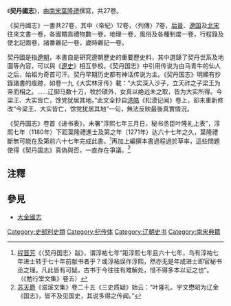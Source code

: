 《'''契丹國志'''》，由[[南宋|南宋]][[葉隆禮|葉隆禮]]撰寫，共27卷。

《契丹國志》一書共27卷，其中〈帝紀〉12卷，〈列傳〉7卷，[[后晉|后晉]]、[[遼国|遼国]]及[[北宋|北宋]]往來文書一卷，各國饋貢禮物數一卷，地理一卷，風俗及各種制度一卷，行程錄及使北記兩卷，諸番雜記一卷，歲時雜記一卷。

契丹國是指[[遼朝|遼朝]]，本書自是研究遼朝歷史的重要歷史料，其中選錄了契丹世系及地圖等內容，可以與《[[遼史|遼史]]》相互參校。《契丹国志》中引用传说为白马青牛的仙人之后，始祖为奇首可汗。契丹早期历史都有神话传说为主。《契丹国志》明顯有抄錄諸書的痕跡，如卷一九《大实林牙传》載：“大实深入沙子，立天祚之子梁王为帝而相之。……辽御马数十万，牧於磧外，女真以绝远未之取，皆为大实所得。今梁王、大实皆亡，馀党犹居其地。”此文全抄自[[洪皓|洪皓]]《松漠记闻》卷上，卻未重新修改“今梁王、大实皆亡，馀党犹居其地”一句，無法反映最後真實情況。

《契丹国志》卷首《进书表》，末署“淳熙七年三月日，秘书丞臣叶隆礼上表”，淳熙七年（1180年）下距葉隆禮進士及第之年（1271年）达六十七年之久，葉隆禮斷無可能在及第前六十七年完成此書。<ref>[[程晋芳|程晋芳]]《〈契丹国志〉跋》，谓淳祐七年“距淳熙七年且六十七年，乌有淳祐七年进士转于七十年前献书者乎？或淳祐误作淳熙，然亦无是年成进士即官秘书丞之理。凡此皆有可疑，古书于今往往有难解处，惜不得多本以证之也”。（《勉行堂文集》卷五）</ref>再加上編撰本書過程過於草率，這些問題使得《契丹国志》真偽與否，一直存在爭議。<ref>[[苏天爵|苏天爵]]《滋溪文集》卷二十五《三史质疑》始云：“叶隆礼、宇文懋昭为辽金《国志》，皆不及见国史，其说多得之传闻。”</ref>

==注釋==
{{reflist}}
==參見==
*[[大金國志|大金國志]]
{{wikisource}}
{{wikiquote}}

[[Category:史部別史類|Category:史部別史類]]
[[Category:纪传体|Category:纪传体]]
[[Category:辽朝史书|Category:辽朝史书]]
[[Category:南宋典籍|Category:南宋典籍]]